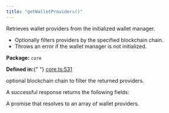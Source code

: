 ```yaml
---
title: "getWalletProviders()"
---
```



<H3Bordered text="Overview" />

Retrieves wallet providers from the initialized wallet manager.

<ul>
  <li>Optionally filters providers by the specified blockchain chain.</li>
  <li>Throws an error if the wallet manager is not initialized.</li>
</ul>

<p>
  <strong>Package:</strong> <code>core</code>
</p>

<p>
  <strong>Defined in:</strong>{" "}
  <a href="https://github.com/tkhq/sdk/blob/main/packages/core/src/__clients__/core.ts#L531">
    core.ts:531
  </a>
</p>

<H3Bordered text="Parameters" />

<ParamField body="chain" type="Chain" required={false}>
  optional blockchain chain to filter the returned providers.
</ParamField>

<H3Bordered text="Response" />A successful response returns the following
fields:

<ResponseField name="returns" type="WalletProvider[]" required={true}>
  A promise that resolves to an array of wallet providers.
</ResponseField>
